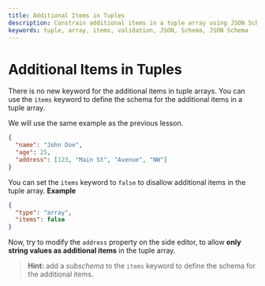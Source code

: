 ```yaml
---
title: Additional Items in Tuples
description: Constrain additional items in a tuple array using JSON Schema.
keywords: tuple, array, items, validation, JSON, Schema, JSON Schema
---
```



# Additional Items in Tuples

There is no new keyword for the additional items in tuple arrays. You can use the `items` keyword to define the schema for the additional items in a tuple array.

We will use the same example as the previous lesson.
```json 
{
  "name": "John Doe",
  "age": 25,
  "address": [123, "Main St", "Avenue", "NW"]
}
```

You can set the `items` keyword to `false` to disallow additional items in the tuple array.
**Example**

```json
{
  "type": "array",
  "items": false
}
```


Now, try to modify the `address` property on the side editor, to allow **only string values as additional items** in the tuple array.

> **Hint:** add a *subschema* to the `items` keyword to define the schema for the additional items.